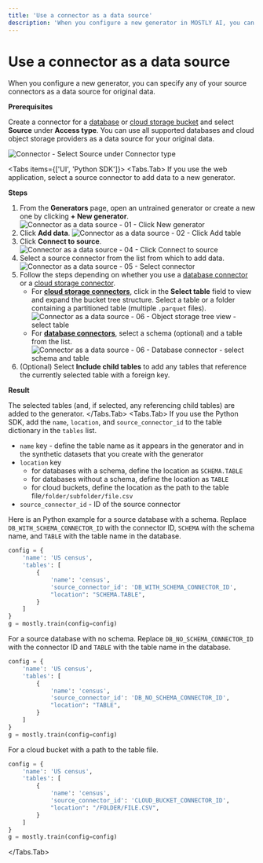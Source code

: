 ```yaml
---
title: 'Use a connector as a data source'
description: 'When you configure a new generator in MOSTLY AI, you can specify any of your source connectors as a data source for original data.'
---
```



# Use a connector as a data source

When you configure a new generator, you can specify any of your source connectors as a data source for original data.

**Prerequisites**

Create a connector for a [database](../create#database-connectors) or [cloud storage bucket](../create#cloud-storage-connectors) and select **Source** under **Access type**. You can use all supported databases and cloud object storage providers as a data source for your original data.

<Image
    src="/docs/docimages/connectors/connector-source.webp"
    alt="Connector - Select Source under Connector type"
    width={350}
    height={30} 
/>

<Tabs items={['UI', 'Python SDK']}>
<Tabs.Tab>
If you use the web application, select a source connector to add data to a new generator.

**Steps**

1. From the **Generators** page, open an untrained generator or create a new one by clicking **+ New generator**.
    <Image
        src="/docs/docimages/quickstart/model-creators/train-generator-01-click-new-generator.webp"
        alt="Connector as a data source - 01 - Click New generator"
        width={800}
        height={30}
    />
3. Click **Add data**.
    <Image
        src="/docs/docimages/connectors/source/click-add-table.webp"
        alt="Connector as a data source - 02 - Click Add table"
        width={800}
        height={30}
    />
4. Click **Connect to source**.
    <Image
        src="/docs/docimages/connectors/source/train-generator-02-click-connect-to-source.webp"
        alt="Connector as a data source - 04 - Click Connect to source"
        width={800}
        height={30}
    />
5. Select a source connector from the list from which to add data.
    <Image
        src="/docs/docimages/connectors/source/select-source-connector.webp"
        alt="Connector as a data source - 05 - Select connector"
        width={800}
        height={30}
    />
6. Follow the steps depending on whether you use a [database connector](/connectors/create#database-connectors) or a [cloud storage connector](/connectors/create#cloud-storage-connectors).
    * For [**cloud storage connectors**](/connectors/create#cloud-storage-connectors), click in the **Select table** field to view and expand the bucket tree structure. Select a table or a folder containing a partitioned table (multiple `.parquet` files).
        <Image
            src="/docs/docimages/connectors/source/object-storage-tree-view-select-table.webp"
            alt="Connector as a data source - 06 - Object storage tree view - select table"
            width={800}
            height={30}
        />
    * For [**database connectors**](/connectors/create#database-connectors), select a schema (optional) and a table from the list.
        <Image
            src="/docs/docimages/connectors/source/database-select-schema-table.webp"
            alt="Connector as a data source - 06 - Database connector - select schema and table"
            width={800}
            height={30}
        />
7. (Optional) Select **Include child tables** to add any tables that reference the currently selected table with a foreign key.

**Result**

The selected tables (and, if selected, any referencing child tables) are added to the generator.
</Tabs.Tab>
<Tabs.Tab>
If you use the Python SDK, add the `name`, `location`, and `source_connector_id` to the table dictionary in the `tables` list.

* `name` key - define the table name as it appears in the generator and in the synthetic datasets that you create with the generator
* `location` key
    * for databases with a schema, define the location as `SCHEMA.TABLE`
    * for databases without a schema, define the location as `TABLE`
    * for cloud buckets, define the location as the path to the table file`/folder/subfolder/file.csv`
* `source_connector_id` - ID of the source connector

Here is an Python example for a source database with a schema. Replace `DB_WITH_SCHEMA_CONNECTOR_ID` with the connector ID, `SCHEMA` with the schema name, and `TABLE` with the table name in the database.

```python copy filename="python"
config = {
    'name': 'US census',
    'tables': [
        {
            'name': 'census',
            'source_connector_id': 'DB_WITH_SCHEMA_CONNECTOR_ID',
            "location": "SCHEMA.TABLE",
        }
    ]
}
g = mostly.train(config=config)
```

For a source database with no schema. Replace `DB_NO_SCHEMA_CONNECTOR_ID` with the connector ID and `TABLE` with the table name in the database.

```python copy filename="python"
config = {
    'name': 'US census',
    'tables': [
        {
            'name': 'census',
            'source_connector_id': 'DB_NO_SCHEMA_CONNECTOR_ID',
            "location": "TABLE",
        }
    ]
}
g = mostly.train(config=config)
```

For a cloud bucket with a path to the table file.
```python copy filename="python"
config = {
    'name': 'US census',
    'tables': [
        {
            'name': 'census',
            'source_connector_id': 'CLOUD_BUCKET_CONNECTOR_ID',
            "location": "/FOLDER/FILE.CSV",
        }
    ]
}
g = mostly.train(config=config)
```
</Tabs.Tab>
</Tabs>
